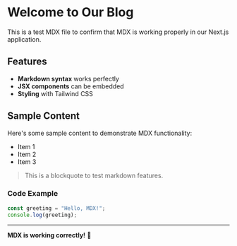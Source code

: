 # Welcome to Our Blog

This is a test MDX file to confirm that MDX is working properly in our Next.js application.

## Features

- **Markdown syntax** works perfectly
- **JSX components** can be embedded
- **Styling** with Tailwind CSS

## Sample Content

Here's some sample content to demonstrate MDX functionality:

- Item 1
- Item 2
- Item 3

> This is a blockquote to test markdown features.

### Code Example

```javascript
const greeting = "Hello, MDX!";
console.log(greeting);
```

---

**MDX is working correctly!** 🎉
